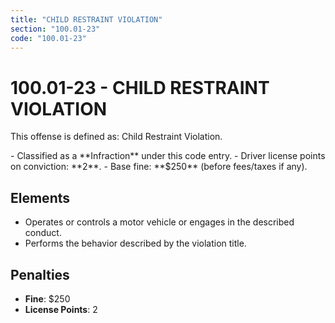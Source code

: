 ```yaml
---
title: "CHILD RESTRAINT VIOLATION"
section: "100.01-23"
code: "100.01-23"
---
```





# 100.01-23 - CHILD RESTRAINT VIOLATION

This offense is defined as: Child Restraint Violation.

<Aside type="tip" title="Charge Type: Infraction">
- Classified as a **Infraction** under this code entry.
- Driver license points on conviction: **2**.
- Base fine: **$250** (before fees/taxes if any).
</Aside>

## Elements
- Operates or controls a motor vehicle or engages in the described conduct.
- Performs the behavior described by the violation title.

## Penalties
- **Fine**: $250
- **License Points**: 2
